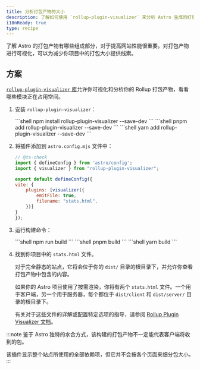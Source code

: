 ```yaml
---
title: 分析打包产物的大小
description: 了解如何使用 `rollup-plugin-visualizer` 来分析 Astro 生成的打包产物。
i18nReady: true
type: recipe
---
```



了解 Astro 的打包产物有哪些组成部分，对于提高网站性能很重要。对打包产物进行可视化，可以为减少你项目中的打包大小提供线索。

## 方案

[`rollup-plugin-visualizer` 库](https://github.com/btd/rollup-plugin-visualizer)允许你可视化和分析你的 Rollup 打包产物，看看哪些模块正在占用空间。
<Steps>
1. 安装 `rollup-plugin-visualizer`：

    <PackageManagerTabs>
        <Fragment slot="npm">
        ```shell
        npm install rollup-plugin-visualizer --save-dev
        ```
        </Fragment>
        <Fragment slot="pnpm">
        ```shell
        pnpm add rollup-plugin-visualizer --save-dev
        ```
        </Fragment>
        <Fragment slot="yarn">
        ```shell
        yarn add rollup-plugin-visualizer --save-dev
        ```
        </Fragment>
    </PackageManagerTabs>

2. 将插件添加到 `astro.config.mjs` 文件中：

    ```js
    // @ts-check
    import { defineConfig } from 'astro/config';
    import { visualizer } from "rollup-plugin-visualizer";

    export default defineConfig({
    vite: {
        plugins: [visualizer({
            emitFile: true,
            filename: "stats.html",
        })]
    }
    });
    ```
3. 运行构建命令：

    <PackageManagerTabs>
        <Fragment slot="npm">
        ```shell
        npm run build
        ```
        </Fragment>
        <Fragment slot="pnpm">
        ```shell
        pnpm build
        ```
        </Fragment>
        <Fragment slot="yarn">
        ```shell
        yarn build
        ```
        </Fragment>
    </PackageManagerTabs>

4. 找到你项目中的 `stats.html` 文件。

    对于完全静态的站点，它将会位于你的 `dist/` 目录的根目录下，并允许你查看打包产物中包含的内容。
		
    如果你的 Astro 项目使用了按需渲染，你将有两个 `stats.html` 文件。一个用于客户端，另一个用于服务器，每个都位于 `dist/client` 和 `dist/server/` 目录的根目录下。
		
    有关对于这些文件的详解或配置特定选项的指导，请参阅 [Rollup Plugin Visualizer 文档](https://github.com/btd/rollup-plugin-visualizer#how-to-use-generated-files)。
		
</Steps>

:::note
鉴于 Astro 独特的水合方式，该构建的打包产物不一定能代表客户端将收到的包。

该插件显示整个站点所使用的全部依赖项，但它并不会按各个页面来细分包大小。
:::
